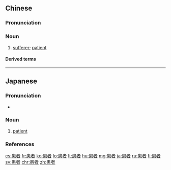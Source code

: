 ==Chinese==
{{zh-forms}}

===Pronunciation===
{{zh-pron
|m=huànzhě
|c=waan6 ze2
|mn=hoān-chiá
|ma=Zh-huànzhe.ogg
|cat=n
}}

===Noun===
{{zh-noun}}

# [[sufferer]]; [[patient]]

====Derived terms====
{{zh-der|疑病患者}}

{{zh-cat|Advanced}}

----

==Japanese==
{{ja-kanjitab|かん|しゃ|k2=じゃ|yomi=on|r=y}}

===Pronunciation===
* {{ja-pron|かんじゃ|y=o|acc=0|acc_ref=NHK}}

===Noun===
{{ja-noun|かんじゃ|hhira=くわんじや}}

# [[patient]]

===References===
<references/>

[[cs:患者]]
[[fr:患者]]
[[ko:患者]]
[[lo:患者]]
[[lt:患者]]
[[hu:患者]]
[[mg:患者]]
[[ja:患者]]
[[ru:患者]]
[[fi:患者]]
[[sv:患者]]
[[chr:患者]]
[[zh:患者]]